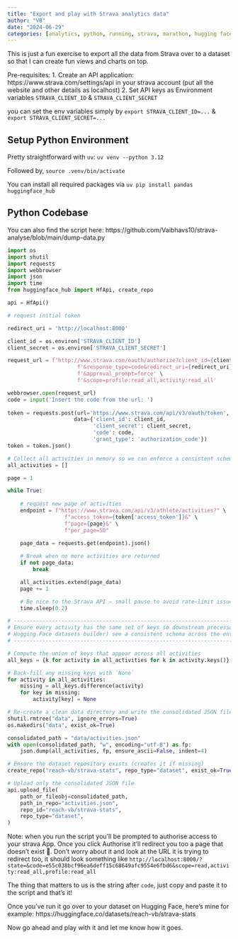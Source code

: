```yaml
---
title: "Export and play with Strava analytics data"
author: "VB"
date: "2024-06-29"
categories: [analytics, python, running, strava, marathon, hugging face]
---
```


This is just a fun exercise to export all the data from Strava over to a dataset so that I can create fun views and charts on top.

Pre-requisites:
1. Create an API application: https://www.strava.com/settings/api in your strava account (put all the website and other details as localhost)
2. Set API keys as Environment variables `STRAVA_CLIENT_ID` & `STRAVA_CLIENT_SECRET`

you can set the env variables simply by `export STRAVA_CLIENT_ID=...` & `export STRAVA_CLIENT_SECRET=...`

## Setup Python Environment

Pretty straightforward with `uv`: `uv venv --python 3.12`

Followed by, `source .venv/bin/activate`

You can install all required packages via `uv pip install pandas huggingface_hub`

## Python Codebase

You can also find the script here: https://github.com/Vaibhavs10/strava-analyse/blob/main/dump-data.py

```python
import os
import shutil
import requests
import webbrowser
import json
import time
from huggingface_hub import HfApi, create_repo

api = HfApi()

# request initial token

redirect_uri = 'http://localhost:8000'

client_id = os.environ['STRAVA_CLIENT_ID']
client_secret = os.environ['STRAVA_CLIENT_SECRET']

request_url = f'http://www.strava.com/oauth/authorize?client_id={client_id}' \
                      f'&response_type=code&redirect_uri={redirect_uri}' \
                      f'&approval_prompt=force' \
                      f'&scope=profile:read_all,activity:read_all'

webbrowser.open(request_url)
code = input('Insert the code from the url: ')
    
token = requests.post(url='https://www.strava.com/api/v3/oauth/token',
                     data={'client_id': client_id,
                           'client_secret': client_secret,
                           'code': code,
                           'grant_type': 'authorization_code'})
token = token.json()

# Collect all activities in memory so we can enforce a consistent schema across every item
all_activities = []

page = 1

while True:
    
    # request new page of activities
    endpoint = f"https://www.strava.com/api/v3/athlete/activities?" \
                  f"access_token={token['access_token']}&" \
                  f"page={page}&" \
                  f"per_page=50"
    
    page_data = requests.get(endpoint).json()

    # Break when no more activities are returned
    if not page_data:
        break

    all_activities.extend(page_data)
    page += 1

    # Be nice to the Strava API – small pause to avoid rate-limit issues
    time.sleep(0.2)

# ------------------------------------------------------------------------------------
# Ensure every activity has the same set of keys so downstream processors (e.g. the
# Hugging Face datasets builder) see a consistent schema across the entire file.
# ------------------------------------------------------------------------------------

# Compute the union of keys that appear across all activities
all_keys = {k for activity in all_activities for k in activity.keys()}

# Back-fill any missing keys with `None`
for activity in all_activities:
    missing = all_keys.difference(activity)
    for key in missing:
        activity[key] = None

# Re-create a clean data directory and write the consolidated JSON file
shutil.rmtree("data", ignore_errors=True)
os.makedirs("data", exist_ok=True)

consolidated_path = "data/activities.json"
with open(consolidated_path, "w", encoding="utf-8") as fp:
    json.dump(all_activities, fp, ensure_ascii=False, indent=4)

# Ensure the dataset repository exists (creates it if missing)
create_repo("reach-vb/strava-stats", repo_type="dataset", exist_ok=True)

# Upload only the consolidated JSON file
api.upload_file(
    path_or_fileobj=consolidated_path,
    path_in_repo="activities.json",
    repo_id="reach-vb/strava-stats",
    repo_type="dataset",
)


```

Note: when you run the script you'll be prompted to authorise access to your strava App. Once you click Authorise it'll redirect you too a page that doesn't exist 👀.
Don't worry about it and look at the URL it is trying to redirect too, it should look something like `http://localhost:8000/?state=&code=e55c038bcf96ea6deff15c68649afc9554e6fbd6&scope=read,activity:read_all,profile:read_all`

The thing that matters to us is the string after `code`, just copy and paste it to the script and that's it! 

Once you've run it go over to your dataset on Hugging Face, here's mine for example: https://huggingface.co/datasets/reach-vb/strava-stats

Now go ahead and play with it and let me know how it goes.
